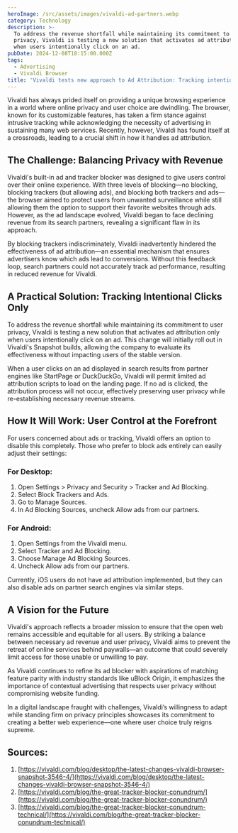 ```yaml
---
heroImage: /src/assets/images/vivaldi-ad-partners.webp
category: Technology
description: >-
  To address the revenue shortfall while maintaining its commitment to user
  privacy, Vivaldi is testing a new solution that activates ad attribution only
  when users intentionally click on an ad.
pubDate: 2024-12-08T18:15:00.000Z
tags:
  - Advertising
  - Vivaldi Browser
title: 'Vivaldi tests new approach to Ad Attribution: Tracking intentional clicks only'
---
```


Vivaldi has always prided itself on providing a unique browsing experience in a world where online privacy and user choice are dwindling. The browser, known for its customizable features, has taken a firm stance against intrusive tracking while acknowledging the necessity of advertising in sustaining many web services. Recently, however, Vivaldi has found itself at a crossroads, leading to a crucial shift in how it handles ad attribution.

## The Challenge: Balancing Privacy with Revenue

Vivaldi's built-in ad and tracker blocker was designed to give users control over their online experience. With three levels of blocking—no blocking, blocking trackers (but allowing ads), and blocking both trackers and ads—the browser aimed to protect users from unwanted surveillance while still allowing them the option to support their favorite websites through ads. However, as the ad landscape evolved, Vivaldi began to face declining revenue from its search partners, revealing a significant flaw in its approach.

By blocking trackers indiscriminately, Vivaldi inadvertently hindered the effectiveness of ad attribution—an essential mechanism that ensures advertisers know which ads lead to conversions. Without this feedback loop, search partners could not accurately track ad performance, resulting in reduced revenue for Vivaldi.

## A Practical Solution: Tracking Intentional Clicks Only

To address the revenue shortfall while maintaining its commitment to user privacy, Vivaldi is testing a new solution that activates ad attribution only when users intentionally click on an ad. This change will initially roll out in Vivaldi's Snapshot builds, allowing the company to evaluate its effectiveness without impacting users of the stable version.

When a user clicks on an ad displayed in search results from partner engines like StartPage or DuckDuckGo, Vivaldi will permit limited ad attribution scripts to load on the landing page. If no ad is clicked, the attribution process will not occur, effectively preserving user privacy while re-establishing necessary revenue streams.

## How It Will Work: User Control at the Forefront

For users concerned about ads or tracking, Vivaldi offers an option to disable this completely. Those who prefer to block ads entirely can easily adjust their settings:

### For Desktop:

1. Open Settings > Privacy and Security > Tracker and Ad Blocking.
2. Select Block Trackers and Ads.
3. Go to Manage Sources.
4. In Ad Blocking Sources, uncheck Allow ads from our partners.

### For Android:

1. Open Settings from the Vivaldi menu.
2. Select Tracker and Ad Blocking.
3. Choose Manage Ad Blocking Sources.
4. Uncheck Allow ads from our partners.

Currently, iOS users do not have ad attribution implemented, but they can also disable ads on partner search engines via similar steps.

## A Vision for the Future

Vivaldi's approach reflects a broader mission to ensure that the open web remains accessible and equitable for all users. By striking a balance between necessary ad revenue and user privacy, Vivaldi aims to prevent the retreat of online services behind paywalls—an outcome that could severely limit access for those unable or unwilling to pay.

As Vivaldi continues to refine its ad blocker with aspirations of matching feature parity with industry standards like uBlock Origin, it emphasizes the importance of contextual advertising that respects user privacy without compromising website funding.

In a digital landscape fraught with challenges, Vivaldi’s willingness to adapt while standing firm on privacy principles showcases its commitment to creating a better web experience—one where user choice truly reigns supreme.

## Sources:

1. [https://vivaldi.com/blog/desktop/the-latest-changes-vivaldi-browser-snapshot-3546-4/](https://vivaldi.com/blog/desktop/the-latest-changes-vivaldi-browser-snapshot-3546-4/)
2. [https://vivaldi.com/blog/the-great-tracker-blocker-conundrum/](https://vivaldi.com/blog/the-great-tracker-blocker-conundrum/)
3. [https://vivaldi.com/blog/the-great-tracker-blocker-conundrum-technical/](https://vivaldi.com/blog/the-great-tracker-blocker-conundrum-technical/)
